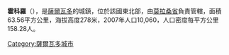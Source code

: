 '''霍科羅'''（{{lang-es|Jocoro}}），是[[薩爾瓦多|薩爾瓦多]]的城鎮，位於該國東北部，由[[莫拉桑省|莫拉桑省]]負責管轄，面積63.56平方公里，海拔高度278米，2007年人口10,060，人口密度每平方公里158.28人。

{{coord|13|37|N|88|01|W|display=title|region:SV_type:city_source:GNS-enwiki}}

{{ElSalvador-geo-stub}}
[[Category:薩爾瓦多城市|Category:薩爾瓦多城市]]